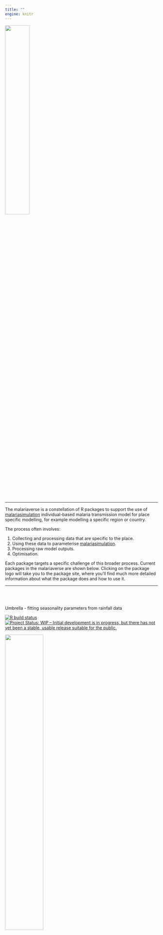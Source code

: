 ```yaml
---
title: ""
engine: knitr
---
```



![](images/malariaverse.gif){fig-align="center" width="40%" height="40%"}

------------------------------------------------------------------------

The malariaverse is a constellation of R packages to support the use of [malariasimulation](https://mrc-ide.github.io/malariasimulation/) individual-based 
malaria transmission model for place specific modelling, for example modelling 
a specific region or country.

The process often involves:

1. Collecting and processing data that are specific to the place.
2. Using these data to parameterise [malariasimulation](https://mrc-ide.github.io/malariasimulation/).
3. Processing raw model outputs.
4. Optimisation.

Each package targets a specific challenge of this broader process. Current packages
in the malariaverse are shown below. Clicking on the package logo will take you
to the package site, where you'll find much more detailed information about what the
package does and how to use it.

------------------------------------------------------------------------

::: grid
::: g-col-6
\
\
\
Umbrella - fitting seasonality parameters from rainfall data

[![R build status](https://github.com/mrc-ide/umbrella/workflows/R-CMD-check/badge.svg)](https://github.com/mrc-ide/umbrella/actions) [![Project Status: WIP -- Initial development is in progress, but there has not yet been a stable, usable release suitable for the public.](https://www.repostatus.org/badges/latest/wip.svg)](https://www.repostatus.org/#wip)
:::

::: g-col-6
[![](https://mrc-ide.github.io/umbrella/reference/figures/umbrella_hex.png){width="50%"}](https://mrc-ide.github.io/umbrella/)
:::
:::

------------------------------------------------------------------------

::: grid
::: g-col-6
[![](https://mrc-ide.github.io/foresite/reference/figures/foresite_hex.png){width="50%"}](https://mrc-ide.github.io/foresite/)
:::

::: g-col-6
\
\
\
Foresite - Country and subnational site information

[![R build status](https://github.com/mrc-ide/foresite/workflows/R-CMD-check/badge.svg)](https://github.com/mrc-ide/foresite/actions) [![Project Status: WIP -- Initial development is in progress, but there has not yet been a stable, usable release suitable for the public.](https://www.repostatus.org/badges/latest/wip.svg)](https://www.repostatus.org/#wip)
:::
:::

------------------------------------------------------------------------

::: grid
::: g-col-6
\
\
\
site - convert site files to malariasimulation parameters

[![R build status](https://github.com/mrc-ide/site/workflows/R-CMD-check/badge.svg)](https://github.com/mrc-ide/site/actions) [![Project Status: WIP -- Initial development is in progress, but there has not yet been a stable, usable release suitable for the public.](https://www.repostatus.org/badges/latest/wip.svg)](https://www.repostatus.org/#wip)
:::

::: g-col-6
[![](https://mrc-ide.github.io/site/reference/figures/site_hex.png){width="50%"}](https://mrc-ide.github.io/site/)
:::
:::

------------------------------------------------------------------------

::: grid
::: g-col-6
[![](https://mrc-ide.github.io/netz/reference/figures/hex.png){width="50%"}](https://mrc-ide.github.io/netz/)
:::

::: g-col-6
\
\
\
Netz - Managing net metrics and distributions

[![R build status](https://github.com/mrc-ide/netz/workflows/R-CMD-check/badge.svg)](https://github.com/mrc-ide/netz/actions) [![Project Status: WIP -- Initial development is in progress, but there has not yet been a stable, usable release suitable for the public.](https://www.repostatus.org/badges/latest/wip.svg)](https://www.repostatus.org/#wip)
:::
:::
------------------------------------------------------------------------

::: grid
::: g-col-6
\
\
\
peeps - population demography

[![R build status](https://github.com/mrc-ide/peeps/workflows/R-CMD-check/badge.svg)](https://github.com/mrc-ide/peeps/actions) [![Project Status: WIP -- Initial development is in progress, but there has not yet been a stable, usable release suitable for the public.](https://www.repostatus.org/badges/latest/wip.svg)](https://www.repostatus.org/#wip)
:::

::: g-col-6
[![](https://mrc-ide.github.io/peeps/reference/figures/peeps_hex.png){width="50%"}](https://mrc-ide.github.io/peeps/)
:::
:::

------------------------------------------------------------------------

::: grid
::: g-col-6
\
\
\
Cali - calibrating model transmission

[![R build status](https://github.com/mrc-ide/cali/workflows/R-CMD-check/badge.svg)](https://github.com/mrc-ide/cali/actions) [![Project Status: WIP -- Initial development is in progress, but there has not yet been a stable, usable release suitable for the public.](https://www.repostatus.org/badges/latest/wip.svg)](https://www.repostatus.org/#wip)
:::

::: g-col-6
[![](https://mrc-ide.github.io/cali/reference/figures/cali_hex.png){width="50%"}](https://mrc-ide.github.io/cali/)
:::
:::

------------------------------------------------------------------------

::: grid
::: g-col-6
[![](https://mrc-ide.github.io/om/reference/figures/om_hex.png){width="50%"}](https://mrc-ide.github.io/om/)
:::

::: g-col-6
\
\
\
om - Intervention stratification optimisation with complex budgets

[![R build status](https://github.com/mrc-ide/om/workflows/R-CMD-check/badge.svg)](https://github.com/mrc-ide/om/actions) [![Project Status: WIP -- Initial development is in progress, but there has not yet been a stable, usable release suitable for the public.](https://www.repostatus.org/badges/latest/wip.svg)](https://www.repostatus.org/#wip)
:::
:::

------------------------------------------------------------------------

::: grid
::: g-col-6
\
\
\
scene - future scenario builder

[![R build status](https://github.com/mrc-ide/scene/workflows/R-CMD-check/badge.svg)](https://github.com/mrc-ide/scene/actions) [![Project Status: WIP -- Initial development is in progress, but there has not yet been a stable, usable release suitable for the public.](https://www.repostatus.org/badges/latest/wip.svg)](https://www.repostatus.org/#wip)
:::

::: g-col-6
[![](https://mrc-ide.github.io/scene/reference/figures/scene.png){width="50%"}](https://mrc-ide.github.io/scene/)
:::
:::

------------------------------------------------------------------------

::: grid
::: g-col-6
[![](https://mrc-ide.github.io/postie/reference/figures/postie_hex.png){width="50%"}](https://mrc-ide.github.io/postie/)
:::

::: g-col-6
\
\
\
postie - Post-processing of malariasimulation outputs

[![R build status](https://github.com/mrc-ide/postie/workflows/R-CMD-check/badge.svg)](https://github.com/mrc-ide/postie/actions) [![Project Status: WIP -- Initial development is in progress, but there has not yet been a stable, usable release suitable for the public.](https://www.repostatus.org/badges/latest/wip.svg)](https://www.repostatus.org/#wip)
:::
:::

------------------------------------------------------------------------
